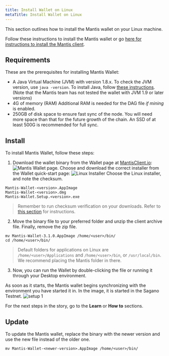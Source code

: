 ```yaml
---
title: Install Wallet on Linux
metaTitle: Install Wallet on Linux
---
```


This section outlines how to install the Mantis wallet on your Linux machine.

Follow these instructions to install the Mantis wallet or go [here for instructions to install the Mantis client](/install/install-client).


## Requirements

These are the prerequisites for installing Mantis Wallet:
* A Java Virtual Machine (JVM) with version 1.8.x.
    To check the JVM version, use `java -version`.
    To install Java, follow [these instructions](https://java.com/en/download/help/download_options.html).
    (Note that  the Mantis team has not tested the wallet with JVM 1.9 or later versions)
* 4G of memory (RAM)
    Additional RAM is needed for the DAG file _if mining_ is enabled.
* 250GB of disk space to ensure fast sync of the node. You will need more space than that for the future growth of the chain. An SSD of at least 500G is recommended for full sync.

## Install

To install Mantis Wallet, follow these steps:

1. Download the wallet binary from the Wallet page at [MantisClient.io](https://mantisclient.io/):
![Mantis Wallet page](../images/1-Download.png).
Choose and download the correct installer from the Wallet quick-start page:
![Linux Installer](../images/2b-Download-Installer.png)
Choose the Linux installer, and note the checksum.
```
Mantis-Wallet-<version>.AppImage
Mantis-Wallet-<version>.dmg
Mantis-Wallet.Setup.<version>.exe
```

> Remember to run checksum verification on your downloads. Refer to [this section](first-steps/downloads#checksum) for instructions.

2. Move the binary file to your preferred folder and unzip the client archive file. Finally, remove the zip file.

```
mv Mantis-Wallet-3.1.0.AppImage /home/<user>/bin/
cd /home/<user>/bin/
```

> Default folders for applications on Linux are `/home/<user>/Applications` and `/home/<user>/bin`, or `/usr/local/bin`. We recommend placing the Mantis folder in there.


3. Now, you can run the Wallet by double-clicking the file or running it through your Desktop environment.

As soon as it starts, the Mantis wallet begins synchronizing with the environment you have started it in. In the image, it is started in the Sagano Testnet.
![setup 1](../images/4-Setup-1.png)

For the next steps in the story, go to the **Learn** or **How to** sections.

## Update

To update the Mantis wallet, replace the binary with the newer version and use the new file instead of the older one.
```
mv Mantis-Wallet-<newer-version>.AppImage /home/<user>/bin/
```
